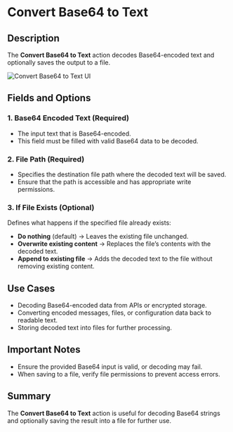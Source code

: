 # Convert Base64 to Text

## Description

The **Convert Base64 to Text** action decodes Base64-encoded text and optionally saves the output to a file.

![Convert Base64 to Text UI](../../../assets/file/convert-base64-to-text.png)

## Fields and Options

### 1. Base64 Encoded Text (Required)

- The input text that is Base64-encoded.
- This field must be filled with valid Base64 data to be decoded.

### 2. File Path (Required)

- Specifies the destination file path where the decoded text will be saved.
- Ensure that the path is accessible and has appropriate write permissions.

### 3. If File Exists (Optional)

Defines what happens if the specified file already exists:

- **Do nothing** (default) → Leaves the existing file unchanged.
- **Overwrite existing content** → Replaces the file’s contents with the decoded text.
- **Append to existing file** → Adds the decoded text to the file without removing existing content.

## Use Cases

- Decoding Base64-encoded data from APIs or encrypted storage.
- Converting encoded messages, files, or configuration data back to readable text.
- Storing decoded text into files for further processing.

## Important Notes

- Ensure the provided Base64 input is valid, or decoding may fail.
- When saving to a file, verify file permissions to prevent access errors.

## Summary

The **Convert Base64 to Text** action is useful for decoding Base64 strings and optionally saving the result into a file for further use.
